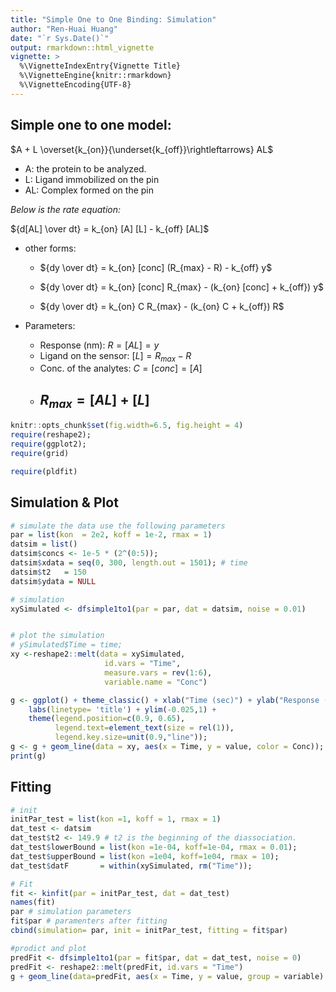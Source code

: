 ```yaml
---
title: "Simple One to One Binding: Simulation"
author: "Ren-Huai Huang"
date: "`r Sys.Date()`"
output: rmarkdown::html_vignette
vignette: >
  %\VignetteIndexEntry{Vignette Title}
  %\VignetteEngine{knitr::rmarkdown}
  %\VignetteEncoding{UTF-8}
---
```


## Simple one to one model:  

$A + L \overset{k_{on}}{\underset{k_{off}}\rightleftarrows} AL$  

* A: the protein to be analyzed. 
* L: Ligand immobilized on the pin
* AL: Complex formed on the pin

*Below is the rate equation:*    

${d[AL] \over dt} = k_{on}  [A]  [L] - k_{off}  [AL]$

* other forms: 

    + ${dy \over dt} = k_{on} [conc] (R_{max} - R) - k_{off}  y$  

    + ${dy \over dt} = k_{on} [conc] R_{max} - (k_{on} [conc] + k_{off})  y$ 

    + ${dy \over dt} = k_{on} C R_{max} - (k_{on} C + k_{off})  R$ 

* Parameters:

    + Response (nm): $R = [AL] = y$    
    + Ligand on the sensor: $[L] = R_{max} - R$  
    + Conc. of the analytes: $C = [conc] = [A]$  
    + $R_{max} = [AL] + [L]$  
-----
    
```r
knitr::opts_chunk$set(fig.width=6.5, fig.height = 4)
require(reshape2); 
require(ggplot2);
require(grid)

require(pldfit)
```

## Simulation & Plot
```r
# simulate the data use the following parameters
par = list(kon  = 2e2, koff = 1e-2, rmax = 1)
datsim = list()
datsim$concs <- 1e-5 * (2^(0:5));
datsim$xdata = seq(0, 300, length.out = 1501); # time 
datsim$t2   = 150
datsim$ydata = NULL

# simulation
xySimulated <- dfsimple1to1(par = par, dat = datsim, noise = 0.01) 


# plot the simulation
# ySimulated$Time = time; 
xy <-reshape2::melt(data = xySimulated, 
                     id.vars = "Time", 
                     measure.vars = rev(1:6), 
                     variable.name = "Conc")

g <- ggplot() + theme_classic() + xlab("Time (sec)") + ylab("Response (nm)") +
    labs(linetype= 'title') + ylim(-0.025,1) + 
    theme(legend.position=c(0.9, 0.65),
          legend.text=element_text(size = rel(1)),
          legend.key.size=unit(0.9,"line"));
g <- g + geom_line(data = xy, aes(x = Time, y = value, color = Conc));
print(g)

```

## Fitting
```r

# init
initPar_test = list(kon =1, koff = 1, rmax = 1) 
dat_test <- datsim
dat_test$t2 <- 149.9 # t2 is the beginning of the diassociation. 
dat_test$lowerBound = list(kon =1e-04, koff=1e-04, rmax = 0.01);
dat_test$upperBound = list(kon =1e04, koff=1e04, rmax = 10);
dat_test$datF       = within(xySimulated, rm("Time")); 

# Fit
fit <- kinfit(par = initPar_test, dat = dat_test)
names(fit)
par # simulation parameters
fit$par # paramenters after fitting
cbind(simulation= par, init = initPar_test, fitting = fit$par)

#prodict and plot
predFit <- dfsimple1to1(par = fit$par, dat = dat_test, noise = 0)
predFit <- reshape2::melt(predFit, id.vars = "Time")
g + geom_line(data=predFit, aes(x = Time, y = value, group = variable) ) 

```
